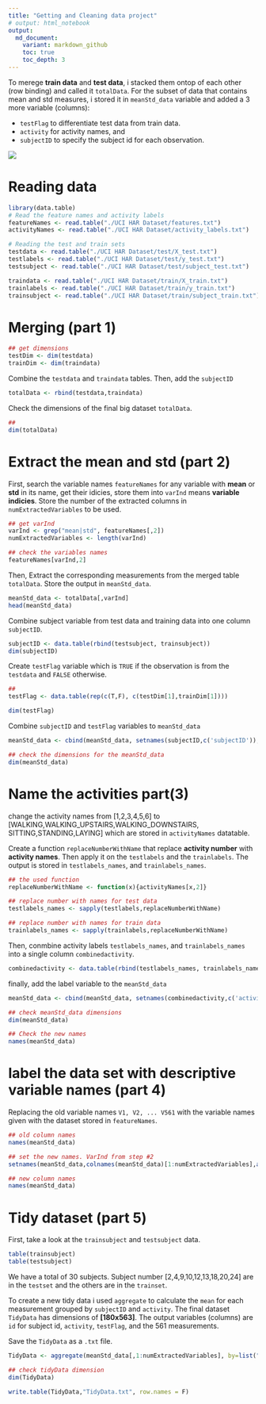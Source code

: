 ```yaml
---
title: "Getting and Cleaning data project"
# output: html_notebook
output:
  md_document:
    variant: markdown_github
    toc: true
    toc_depth: 3
---
```


To merege **train data** and **test data**, i stacked them ontop of each other (row binding) and called it `totalData`. 
For the subset of data that contains mean and std measures, i stored it in `meanStd_data` variable and added a 3 more variable (columns):

* `testFlag` to differentiate test data from train data. 
* `activity` for activity names, and 
* `subjectID` to specify the subject id for each observation.

![](totalData.png)

# Reading data
```r
library(data.table)
# Read the feature names and activity labels
featureNames <- read.table("./UCI HAR Dataset/features.txt")
activityNames <- read.table("./UCI HAR Dataset/activity_labels.txt")
```


```r
# Reading the test and train sets
testdata <- read.table("./UCI HAR Dataset/test/X_test.txt")
testlabels <- read.table("./UCI HAR Dataset/test/y_test.txt")
testsubject <- read.table("./UCI HAR Dataset/test/subject_test.txt")

traindata <- read.table("./UCI HAR Dataset/train/X_train.txt")
trainlabels <- read.table("./UCI HAR Dataset/train/y_train.txt")
trainsubject <- read.table("./UCI HAR Dataset/train/subject_train.txt")
```



# Merging (part 1)

```r
## get dimensions
testDim <- dim(testdata)
trainDim <- dim(traindata)
```

Combine the `testdata` and `traindata` tables. Then, add the `subjectID`
```r
totalData <- rbind(testdata,traindata)
```

Check the dimensions of the final big dataset `totalData`.
```r
##
dim(totalData)
```


# Extract the mean and std (part 2) 
First, search the variable names `featureNames` for any variable with **mean** or **std** in its name, get their idicies, store them into `varInd` means **variable indicies**. Store the number of the extracted columns in `numExtractedVariables` to be used.
```r
## get varInd
varInd <- grep("mean|std", featureNames[,2])
numExtractedVariables <- length(varInd)

## check the variables names
featureNames[varInd,2]
```


Then, Extract the corresponding measurements from the merged table `totalData`. Store the output in `meanStd_data`.
```r
meanStd_data <- totalData[,varInd]
head(meanStd_data)
```

Combine subject variable from test data and training data into one column `subjectID`.
```r
subjectID <- data.table(rbind(testsubject, trainsubject))
dim(subjectID)
```


Create `testFlag` variable which is `TRUE` if the observation is from the `testdata` and `FALSE` otherwise.
```r
##
testFlag <- data.table(rep(c(T,F), c(testDim[1],trainDim[1])))

dim(testFlag)
```

Combine `subjectID` and `testFlag` variables to `meanStd_data`
```r
meanStd_data <- cbind(meanStd_data, setnames(subjectID,c('subjectID')), setnames(testFlag,c('testFlag')))

## check the dimensions for the meanStd_data
dim(meanStd_data)
```

# Name the activities part(3) 
change the activity names from [1,2,3,4,5,6] to [WALKING,WALKING_UPSTAIRS,WALKING_DOWNSTAIRS, SITTING,STANDING,LAYING] which are stored in `activityNames` datatable.

Create a function `replaceNumberWithName` that replace **activity number** with **activity names**. Then apply it on the `testlabels` and the `trainlabels`. The output is stored in `testlabels_names`, and `trainlabels_names`.
```r
## the used function
replaceNumberWithName <- function(x){activityNames[x,2]}

## replace number with names for test data
testlabels_names <- sapply(testlabels,replaceNumberWithName)

## replace number with names for train data
trainlabels_names <- sapply(trainlabels,replaceNumberWithName)
```

Then, conmbine activity labels `testlabels_names`, and `trainlabels_names` into a single column `combinedactivity`.
```r
combinedactivity <- data.table(rbind(testlabels_names, trainlabels_names))
```


finally, add the label variable to the `meanStd_data`

```r
meanStd_data <- cbind(meanStd_data, setnames(combinedactivity,c('activity')))

## check meanStd_data dimensions
dim(meanStd_data)

## Check the new names
names(meanStd_data)
```



# label the data set with descriptive variable names (part 4) 
Replacing the old variable names `V1, V2, ... V561` with the variable names given with the dataset stored in `featureNames`.

```r
## old column names
names(meanStd_data)

## set the new names. VarInd from step #2
setnames(meanStd_data,colnames(meanStd_data)[1:numExtractedVariables],as.character(featureNames$V2[varInd]))

## new column names
names(meanStd_data)
```

# Tidy dataset (part 5) 
First, take a look at the `trainsubject` and `testsubject` data. 
```r
table(trainsubject)
table(testsubject)
```

We have a total of 30 subjects. Subject number [2,4,9,10,12,13,18,20,24] are in the `testset` and the others are in the `trainset`. 

To create a new tidy data i used `aggregate` to calculate the `mean` for each measurement grouped by `subjectID` and `activity`. The final dataset `TidyData` has dimensions of **[180x563]**. The output variables (columns) are `id` for subject id, `activity`, `testFlag`, and the 561 measurements. 

Save the `TidyData` as a `.txt` file.

```r
TidyData <- aggregate(meanStd_data[,1:numExtractedVariables], by=list("id"=meanStd_data$subjectID, "activity" = meanStd_data$activity), mean)

## check tidyData dimension
dim(TidyData)

write.table(TidyData,"TidyData.txt", row.names = F)
```

